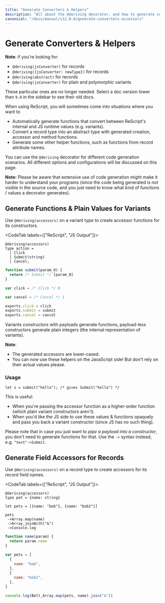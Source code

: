 ```yaml
---
title: "Generate Converters & Helpers"
description: "All about the @deriving decorator, and how to generate code from types"
canonical: "/docs/manual/v12.0.0/generate-converters-accessors"
---
```


# Generate Converters & Helpers

**Note**: if you're looking for:

- `@deriving(jsConverter)` for records
- `@deriving({jsConverter: newType})` for records
- `@deriving(abstract)` for records
- `@deriving(jsConverter)` for plain and polymorphic variants

These particular ones are no longer needed. Select a doc version lower than `9.0` in the sidebar to see their old docs.

<!-- TODO: genType -->

When using ReScript, you will sometimes come into situations where you want to

- Automatically generate functions that convert between ReScript's internal and JS runtime values (e.g. variants).
- Convert a record type into an abstract type with generated creation, accessor and method functions.
- Generate some other helper functions, such as functions from record attribute names.

You can use the `@deriving` decorator for different code generation scenarios. All different options and configurations will be discussed on this page.

**Note:** Please be aware that extensive use of code generation might make it harder to understand your programs (since the code being generated is not visible in the source code, and you just need to know what kind of functions / values a decorator generates).

## Generate Functions & Plain Values for Variants

Use `@deriving(accessors)` on a variant type to create accessor functions for its constructors.

<CodeTab labels={["ReScript", "JS Output"]}>

```res
@deriving(accessors)
type action =
  | Click
  | Submit(string)
  | Cancel;
```

```js
function submit(param_0) {
  return /* Submit */ [param_0]
}

var click = /* Click */ 0

var cancel = /* Cancel */ 1

exports.click = click
exports.submit = submit
exports.cancel = cancel
```

</CodeTab>

Variants constructors with payloads generate functions, payload-less constructors generate plain integers (the internal representation of variants).

**Note**:

- The generated accessors are lower-cased.
- You can now use these helpers on the JavaScript side! But don't rely on their actual values please.

### Usage

```res
let s = submit("hello"); /* gives Submit("hello") */
```

This is useful:

- When you're passing the accessor function as a higher-order function (which plain variant constructors aren't).
- When you'd like the JS side to use these values & functions opaquely and pass you back a variant constructor (since JS has no such thing).

Please note that in case you just want to _pipe a payload into a constructor_, you don't need to generate functions for that. Use the `->` syntax instead, e.g. `"test"->Submit`.

## Generate Field Accessors for Records

Use `@deriving(accessors)` on a record type to create accessors for its record field names.

<CodeTab labels={["ReScript", "JS Output"]}>

```res
@deriving(accessors)
type pet = {name: string}

let pets = [{name: "bob"}, {name: "bob2"}]

pets
 ->Array.map(name)
 ->Array.joinWith("&")
 ->Console.log
```

```js
function name(param) {
  return param.name
}

var pets = [
  {
    name: "bob",
  },
  {
    name: "bob2",
  },
]

console.log(Belt_Array.map(pets, name).join("&"))
```

</CodeTab>
